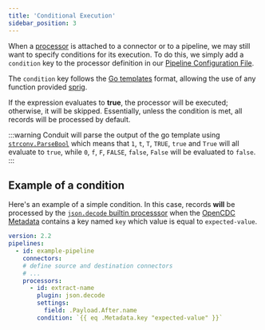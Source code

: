 ```yaml
---
title: 'Conditional Execution'
sidebar_position: 3
---
```


When a [processor](/docs/connectors/getting-started) is attached to a connector or to a pipeline, we may still want to specify conditions for its execution. To do this, we simply add a `condition` key to the processor definition in our [Pipeline Configuration File](/docs/pipeline-configuration-files).

The `condition` key follows the [Go templates](https://pkg.go.dev/text/template) format, allowing the use of any function provided [sprig](https://masterminds.github.io/sprig/).

If the expression evaluates to **true**, the processor will be executed; otherwise, it will be skipped. Essentially, unless the condition is met, all records will be processed by default.

:::warning
Conduit will parse the output of the go template using [`strconv.ParseBool`](https://pkg.go.dev/strconv#ParseBool) which means that `1`, `t`, `T`, `TRUE`, `true` and `True` will all evaluate to `true`, while `0`, `f`, `F`, `FALSE`, `false`, `False` will be evaluated to `false`.
:::

## Example of a condition

Here's an example of a simple condition. In this case, records **will** be processed by the [`json.decode` builtin processsor](/docs/processors/builtin/json.decode) when the [OpenCDC Metadata](/docs/features/opencdc-record#fields) contains a key named `key` which value is equal to `expected-value`.


```yaml
version: 2.2
pipelines:
  - id: example-pipeline
    connectors:
    # define source and destination connectors
    # ...
    processors:
      - id: extract-name
        plugin: json.decode
        settings:
          field: .Payload.After.name
        condition: `{{ eq .Metadata.key "expected-value" }}`
```
